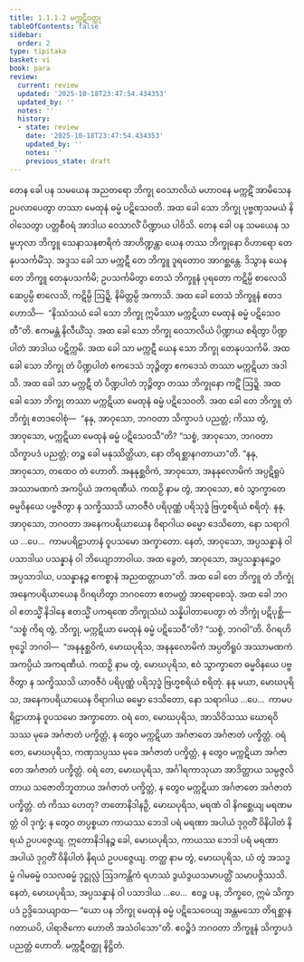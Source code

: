 ```yaml
---
title: 1.1.1.2 မက္ကဋီဝတ္ထု
tableOfContents: false
sidebar:
  order: 2
type: tipitaka
basket: vi
book: para
review:
  current: review
  updated: '2025-10-18T23:47:54.434353'
  updated_by: ''
  notes: ''
  history:
  - state: review
    date: '2025-10-18T23:47:54.434353'
    updated_by: ''
    notes: ''
    previous_state: draft
---
```



<DynamicBreadcrumb />


<ReviewStatus review={frontmatter.review} showDetails={true} />

<HypothesisAnnotation frontmatter={frontmatter} />

<Division number="40" book="para" e="ch" v="1" p="25">

<Paragraph number="75" book="para">
တေန ခေါ ပန သမယေန အညတရော ဘိက္ခု ဝေသာလိယံ မဟာဝနေ မက္ကဋိံ အာမိသေန ဥပလာပေတွာ တဿာ မေထုနံ ဓမ္မံ ပဋိသေဝတိ. အထ ခေါ သော ဘိက္ခု ပုဗ္ဗဏှသမယံ နိဝါသေတွာ ပတ္တစီဝရံ အာဒါယ ဝေသာလိံ ပိဏ္ဍာယ ပါဝိသိ. တေန ခေါ ပန သမယေန သမ္ဗဟုလာ ဘိက္ခူ သေနာသနစာရိကံ အာဟိဏ္ဍန္တာ ယေန တဿ ဘိက္ခုနော ဝိဟာရော တေနုပသင်္ကမိံသု. အဒ္ဒသ ခေါ သာ မက္ကဋီ တေ ဘိက္ခူ ဒူရတောဝ အာဂစ္ဆန္တေ. ဒိသွာန ယေန တေ ဘိက္ခူ တေနုပသင်္ကမိ; ဥပသင်္ကမိတွာ တေသံ ဘိက္ခူနံ ပုရတော ကဋိမ္ပိ စာလေသိ ဆေပ္ပမ္ပိ စာလေသိ, ကဋိမ္ပိ ဩဍ္ဍိ, နိမိတ္တမ္ပိ အကာသိ. အထ ခေါ တေသံ ဘိက္ခူနံ ဧတဒဟောသိ—  “နိဿံသယံ ခေါ သော ဘိက္ခု ဣမိဿာ မက္ကဋိယာ မေထုနံ ဓမ္မံ ပဋိသေဝတီ”တိ. ဧကမန္တံ နိလီယိံသု. အထ ခေါ သော ဘိက္ခု ဝေသာလိယံ ပိဏ္ဍာယ စရိတွာ ပိဏ္ဍပါတံ အာဒါယ ပဋိက္ကမိ.
</Paragraph>

</Division>
<Division number="41" book="para" e="ch" v="1" p="25">

<Paragraph number="76" book="para">
အထ ခေါ သာ မက္ကဋီ ယေန သော ဘိက္ခု တေနုပသင်္ကမိ. အထ ခေါ သော ဘိက္ခု တံ ပိဏ္ဍပါတံ ဧကဒေသံ ဘုဉ္ဇိတွာ ဧကဒေသံ တဿာ မက္ကဋိယာ အဒါသိ. အထ ခေါ သာ မက္ကဋီ တံ ပိဏ္ဍပါတံ ဘုဉ္ဇိတွာ တဿ ဘိက္ခုနော ကဋိံ ဩဍ္ဍိ. အထ ခေါ သော ဘိက္ခု တဿာ မက္ကဋိယာ မေထုနံ ဓမ္မံ ပဋိသေဝတိ.
</Paragraph>

<Paragraph number="77" book="para">
အထ ခေါ တေ ဘိက္ခူ တံ ဘိက္ခုံ ဧတဒဝေါစုံ—  “နနု, အာဝုသော, ဘဂဝတာ သိက္ခာပဒံ ပညတ္တံ; ကိဿ တွံ, အာဝုသော, မက္ကဋိယာ မေထုနံ ဓမ္မံ ပဋိသေဝသီ”တိ? “သစ္စံ, အာဝုသော, ဘဂဝတာ သိက္ခာပဒံ ပညတ္တံ; တဉ္စ ခေါ မနုဿိတ္ထိယာ, နော တိရစ္ဆာနဂတာယာ”တိ. “နနု, အာဝုသော, တထေဝ တံ ဟောတိ. အနနုစ္ဆဝိကံ, အာဝုသော, အနနုလောမိကံ အပ္ပဋိရူပံ အဿာမဏကံ အကပ္ပိယံ အကရဏီယံ. ကထဉှိ နာမ တွံ, အာဝုသော, ဧဝံ သွာက္ခာတေ ဓမ္မဝိနယေ ပဗ္ဗဇိတွာ န သက္ခိဿသိ ယာဝဇီဝံ ပရိပုဏ္ဏံ ပရိသုဒ္ဓံ ဗြဟ္မစရိယံ စရိတုံ. နနု, အာဝုသော, ဘဂဝတာ အနေကပရိယာယေန ဝိရာဂါယ ဓမ္မော ဒေသိတော, နော သရာဂါယ …ပေ…  ကာမပရိဠာဟာနံ ဝူပသမော အက္ခာတော. နေတံ, အာဝုသော, အပ္ပသန္နာနံ ဝါ ပသာဒါယ ပသန္နာနံ ဝါ ဘိယျောဘာဝါယ. အထ ခွေတံ, အာဝုသော, အပ္ပသန္နာနဉ္စေဝ အပ္ပသာဒါယ, ပသန္နာနဉ္စ ဧကစ္စာနံ အညထတ္တာယာ”တိ. အထ ခေါ တေ ဘိက္ခူ တံ ဘိက္ခုံ အနေကပရိယာယေန ဝိဂရဟိတွာ ဘဂဝတော ဧတမတ္ထံ အာရောစေသုံ.
</Paragraph>

</Division>
<Division number="42" book="para" e="ch" v="1" p="26">

<Paragraph number="78" book="para">
အထ ခေါ ဘဂဝါ ဧတသ္မိံ နိဒါနေ ဧတသ္မိံ ပကရဏေ ဘိက္ခုသံဃံ သန္နိပါတာပေတွာ တံ ဘိက္ခုံ ပဋိပုစ္ဆိ—  “သစ္စံ ကိရ တွံ, ဘိက္ခု, မက္ကဋိယာ မေထုနံ ဓမ္မံ ပဋိသေဝီ”တိ? “သစ္စံ, ဘဂဝါ”တိ. ဝိဂရဟိ ဗုဒ္ဓေါ ဘဂဝါ—  “အနနုစ္ဆဝိကံ, မောဃပုရိသ, အနနုလောမိကံ အပ္ပတိရူပံ အဿာမဏကံ အကပ္ပိယံ အကရဏီယံ. ကထဉှိ နာမ တွံ, မောဃပုရိသ, ဧဝံ သွာက္ခာတေ ဓမ္မဝိနယေ ပဗ္ဗဇိတွာ န သက္ခိဿသိ ယာဝဇီဝံ ပရိပုဏ္ဏံ ပရိသုဒ္ဓံ ဗြဟ္မစရိယံ စရိတုံ. နနု မယာ, မောဃပုရိသ, အနေကပရိယာယေန ဝိရာဂါယ ဓမ္မော ဒေသိတော, နော သရာဂါယ …ပေ…  ကာမပရိဠာဟာနံ ဝူပသမော အက္ခာတော. ဝရံ တေ, မောဃပုရိသ, အာသိဝိသဿ ဃောရဝိသဿ မုခေ အင်္ဂဇာတံ ပက္ခိတ္တံ, န တွေဝ မက္ကဋိယာ အင်္ဂဇာတေ အင်္ဂဇာတံ ပက္ခိတ္တံ. ဝရံ တေ, မောဃပုရိသ, ကဏှသပ္ပဿ မုခေ အင်္ဂဇာတံ ပက္ခိတ္တံ, န တွေဝ မက္ကဋိယာ အင်္ဂဇာတေ အင်္ဂဇာတံ ပက္ခိတ္တံ. ဝရံ တေ, မောဃပုရိသ, အင်္ဂါရကာသုယာ အာဒိတ္တာယ သမ္ပဇ္ဇလိတာယ သဇောတိဘူတာယ အင်္ဂဇာတံ ပက္ခိတ္တံ, န တွေဝ မက္ကဋိယာ အင်္ဂဇာတေ အင်္ဂဇာတံ ပက္ခိတ္တံ. တံ ကိဿ ဟေတု? တတောနိဒါနဉှိ, မောဃပုရိသ, မရဏံ ဝါ နိဂစ္ဆေယျ မရဏမတ္တံ ဝါ ဒုက္ခံ; န တွေဝ တပ္ပစ္စယာ ကာယဿ ဘေဒါ ပရံ မရဏာ အပါယံ ဒုဂ္ဂတိံ ဝိနိပါတံ နိရယံ ဥပပဇ္ဇေယျ. ဣတောနိဒါနဉ္စ ခေါ, မောဃပုရိသ, ကာယဿ ဘေဒါ ပရံ မရဏာ အပါယံ ဒုဂ္ဂတိံ ဝိနိပါတံ နိရယံ ဥပပဇ္ဇေယျ. တတ္ထ နာမ တွံ, မောဃပုရိသ, ယံ တွံ အသဒ္ဓမ္မံ ဂါမဓမ္မံ ဝသလဓမ္မံ ဒုဋ္ဌုလ္လံ ဩဒကန္တိကံ ရဟဿံ ဒွယံဒွယသမာပတ္တိံ သမာပဇ္ဇိဿသိ. နေတံ, မောဃပုရိသ, အပ္ပသန္နာနံ ဝါ ပသာဒါယ …ပေ…  ဧဝဉ္စ ပန, ဘိက္ခဝေ, ဣမံ သိက္ခာပဒံ ဥဒ္ဒိသေယျာထ—
</Paragraph>

<Paragraph number="79" book="para">
<Emphasis>“ယော ပန ဘိက္ခု မေထုနံ ဓမ္မံ ပဋိသေဝေယျ အန္တမသော တိရစ္ဆာနဂတာယပိ, ပါရာဇိကော ဟောတိ အသံဝါသော”</Emphasis>တိ.
</Paragraph>

<Paragraph number="80" book="para">
ဧဝဉ္စိဒံ ဘဂဝတာ ဘိက္ခူနံ သိက္ခာပဒံ ပညတ္တံ ဟောတိ.

</Paragraph>
</Division>

<Paragraph number="81" type="center" book="para">
မက္ကဋီဝတ္ထု နိဋ္ဌိတံ.
</Paragraph>